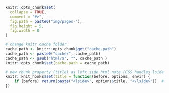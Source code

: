 
```r
knitr::opts_chunk$set(
  collapse = TRUE,
  comment = "#>",
  fig.path = paste0("img/pages-"),
  fig.height = 5,
  fig.width = 8
)

# change knitr cache folder
cache_path <- knitr::opts_chunk$get("cache.path")
cache_path <- paste0("cache/", cache_path)
cache_path <- gsub("html/$", "", cache_path )
knitr::opts_chunk$set(cache.path = cache_path)

# new chunk property (title) as left side html note (CSS handles lside position)
knitr::knit_hooks$set(title = function(before, options, envir) {
    if (before) return(paste("<lside>", options$title, "</lside>"))  # smaller margin on top and right
})

```
